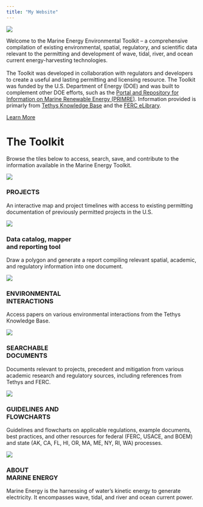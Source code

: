 ```yaml
---
title: "My Website"
---
```


<div class="content home">
  <div class="jumbotron jumbotron-fluid">
  
  <div class="container">
  <div class="row">
  <div class="col-12 col-md-8 offset-md-2 text-center">
  <img src="images/logo-horizontal-full.svg" class="logo" />
  
  <p>Welcome to the Marine Energy Environmental Toolkit – a comprehensive compilation of existing environmental, spatial, regulatory, and scientific data relevant to the permitting and development of wave, tidal, river, and ocean current energy-harvesting technologies.<br><br>
  The Toolkit was developed in collaboration with regulators and developers to create a useful and lasting permitting and licensing resource. The Toolkit was funded by the U.S. Department of Energy (DOE) and was built to complement other DOE efforts, such as the <a href="https://openei.org/wiki/PRIMRE" target="_blank">Portal and Repository for Information on Marine Renewable Energy (PRIMRE)</a>. Information provided is primarly from <a href="https://tethys.pnnl.gov/knowledge-base" target="_blank">Tethys Knowledge Base</a> and the <a href="https://elibrary.ferc.gov/eLibrary/search" target="_blank">FERC eLibrary</a>.
  </p>
  
  <a href="/about.html" class="btn btn-primary btn-chubby btn-w-arrow">Learn More</a>
  </div>
  </div>
  </div>
  </div>
  
  <div class="container">
  <div class="row">
  <div class="col-12 col-md-10 offset-md-1 text-center">
  <h1>The Toolkit</h1>
  <p>Browse the tiles below to access, search, save, and contribute to the information available in the Marine Energy Toolkit.</p>
  </div>
  </div>
  </div>
  
<div class="container">
<div class="row">
  
  <div class="col-12 col-md-4 text-center">
  <div class="icon-box">
  <a href="/projects.html" class="stretched-link"><img src="images/icon-check.svg" /></a>
  <h3>PROJECTS</h3>
  <p>An interactive map and project timelines with access to existing permitting documentation of previously permitted projects in the U.S.</p>
  </div>
  </div>
  
  <div class="col-12 col-md-4 text-center">
  <div class="icon-box">
  <a href="http://shiny.marineenergy.app/report/?nav=Configure" class="stretched-link"><img src="images/icon-mapper.svg" /></a>
  <h3>Data catalog, mapper<br>and reporting tool</h3>
  <p>Draw a polygon and generate a report compiling relevant spatial, academic, and regulatory information into one document.</p>
  </div>
  </div>
  
  <div class="col-12 col-md-4 text-center">
  <div class="icon-box">
  <a href="/env.html" class="stretched-link"><img src="images/icon-filter.svg" /></a>
  <h3>ENVIRONMENTAL<br>INTERACTIONS</h3>
  <p>Access papers on various environmental interactions from the Tethys Knowledge Base.</p>
  </div>
  </div>
  </div>
  
  <div class="row mt-5">
  <div class="col-12 col-md-4 text-center">
  <div class="icon-box">
  <a href="http://shiny.marineenergy.app/report/?nav=Literature" class="stretched-link"><img src="images/icon-search.svg" /></a>
  <h3>SEARCHABLE<br>DOCUMENTS</h3>
  <p>Documents relevant to projects, precedent and mitigation from various academic research and regulatory sources, including references from Tethys and FERC.</p>
  </div>
  </div>
  
  <div class="col-12 col-md-4 text-center">
  <div class="icon-box">
  <a href="/regs.html" class="stretched-link"><img src="images/icon-sitemap.svg" /></a>
  <h3>GUIDELINES AND<br>FLOWCHARTS</h3>
  <p>Guidelines and flowcharts on applicable regulations, example documents, best practices, and other resources for federal (FERC, USACE, and BOEM) and state (AK, CA, FL, HI, OR, MA, ME, NY, RI, WA) processes.</p>
  </div>
  </div>
  
  <div class="col-12 col-md-4 text-center">
  <div class="icon-box">
  <a href="https://openei.org/wiki/PRIMRE/MRE_Basics" class="stretched-link"><img src="images/icon-wave.svg" /></a>
  <h3>ABOUT<br>MARINE ENERGY</h3>
  <p>Marine Energy is the harnessing of water’s kinetic energy to generate electricity. It encompasses wave, tidal, and river and ocean current power.</p>
  </div>
  </div>
  
</div>
</div>
</div>